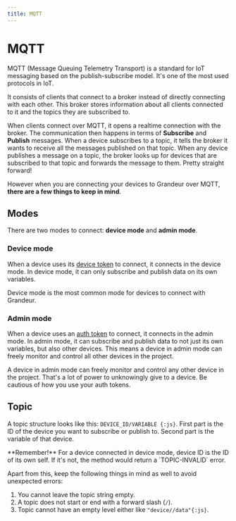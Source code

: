 ```yaml
---
title: MQTT
---
```


# MQTT

MQTT (Message Queuing Telemetry Transport) is a standard for IoT messaging based on the publish-subscribe model. It's one of the most used protocols in IoT.

It consists of clients that connect to a broker instead of directly connecting with each other. This broker stores information about all clients connected to it and the topics they are subscribed to.

When clients connect over MQTT, it opens a realtime connection with the broker. The communication then happens in terms of **Subscribe** and **Publish** messages. When a device subscribes to a topic, it tells the broker it wants to receive all the messages published on that topic. When any device publishes a message on a topic, the broker looks up for devices that are subscribed to that topic and forwards the message to them. Pretty straight forward!

However when you are connecting your devices to Grandeur over MQTT, **there are a few things to keep in mind**.

## Modes

There are two modes to connect: **device mode** and **admin mode**.

### Device mode

When a device uses its [device token](guides/access-credentials/device-id-token) to connect, it connects in the device mode. In device mode, it can only subscribe and publish data on its own variables.

Device mode is the most common mode for devices to connect with Grandeur.

### Admin mode

When a device uses an [auth token](guides/access-credentials/auth-token) to connect, it connects in the admin mode. In admin mode, it can subscribe and publish data to not just its own variables, but also other devices. This means a device in admin mode can freely monitor and control all other devices in the project.

<Callout type="warning">
A device in admin mode can freely monitor and control any other device in the project. That's a lot of power to unknowingly give to a device. Be cautious of how you use your auth tokens.
</Callout>

## Topic

A topic structure looks like this: `DEVICE_ID/VARIABLE {:js}`. First part is the ID of the device you want to subscribe or publish to. Second part is the variable of that device.

<Callout type="info">
**Remember!**
For a device connected in device mode, device ID is the ID of its own self. If it's not, the method would return a `TOPIC-INVALID` error.
</Callout>

Apart from this, keep the following things in mind as well to avoid unexpected errors:

1. You cannot leave the topic string empty.
2. A topic does not start or end with a forward slash (`/`).
3. Topic cannot have an empty level either like `"device//data"{:js}`.